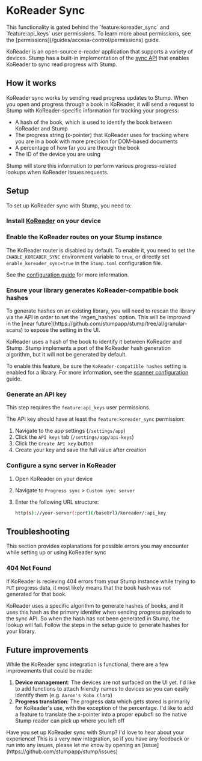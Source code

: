 
# KoReader Sync

<Callout emoji="🔐">
	This functionality is gated behind the `feature:koreader_sync` and `feature:api_keys` user
	permissions. To learn more about permissions, see the
	[permissions](/guides/access-control/permissions) guide.
</Callout>

KoReader is an open-source e-reader application that supports a variety of devices. Stump has a built-in implementation of the [sync API](https://github.com/koreader/koreader-sync-server) that enables KoReader to sync read progress with Stump.

## How it works

KoReader sync works by sending read progress updates to Stump. When you open and progress through a book in KoReader, it will send a request to Stump with KoReader-specific information for tracking your progress:

- A hash of the book, which is used to identify the book between KoReader and Stump
- The progress string (x-pointer) that KoReader uses for tracking where you are in a book with more precision for DOM-based documents
- A percentage of how far you are through the book
- The ID of the device you are using

Stump will store this information to perform various progress-related lookups when KoReader issues requests.

## Setup

To set up KoReader sync with Stump, you need to:

<Steps>

### Install [KoReader](https://koreader.rocks/) on your device

### Enable the KoReader routes on your Stump instance

The KoReader router is disabled by default. To enable it, you need to set the `ENABLE_KOREADER_SYNC` environment variable to `true`, or directly set `enable_koreader_sync=true` in the `Stump.toml` configuration file.

See the [configuration guide](/guides/configuration/server-options) for more information.

### Ensure your library generates KoReader-compatible book hashes

<Callout emoji="🚧">
	To generate hashes on an existing library, you will need to rescan the library via the API in
	order to set the `regen_hashes` option. This will be improved in the [near
	future](https://github.com/stumpapp/stump/tree/al/granular-scans) to expose the setting in the UI.
</Callout>

KoReader uses a hash of the book to identify it between KoReader and Stump. Stump implements a port of the KoReader hash generation algorithm, but it will not be generated by default.

To enable this feature, be sure the `KoReader-compatible hashes` setting is enabled for a library. For more information, see the [scanner configuration](/guides/basics/scanner) guide.

### Generate an API key

<Callout emoji="🔐">This step requires the `feature:api_keys` user permissions.</Callout>

The API key should have at least the `feature:koreader_sync` permission:

1. Navigate to the app settings (`/settings/app`)
2. Click the `API keys` tab (`/settings/app/api-keys`)
3. Click the `Create API key` button
4. Create your key and save the full value after creation

### Configure a sync server in KoReader

1. Open KoReader on your device
2. Navigate to `Progress sync` > `Custom sync server`
3. Enter the following URL structure:

   ```bash
   http(s)://your-server(:port)(/baseUrl)/koreader/:api_key
   ```

</Steps>

## Troubleshooting

This section provides explanations for possible errors you may encounter while setting up or using KoReader sync

### 404 Not Found

If KoReader is recieving 404 errors from your Stump instance while trying to `PUT` progress data, it most likely means that the book hash was not generated for that book.

KoReader uses a specific algorithm to generate hashes of books, and it uses this hash as the primary identifer when sending progress payloads to the sync API. So when the hash has not been generated in Stump, the lookup will fail. Follow the steps in the setup guide to generate hashes for your library.

## Future improvements

While the KoReader sync integration is functional, there are a few improvements that could be made:

1. **Device management**: The devices are not surfaced on the UI yet. I'd like to add functions to attach friendly names to devices so you can easily identify them (e.g. `Aaron's Kobo Clara`)
2. **Progress translation**: The progress data which gets stored is primarily for KoReader's use, with the exception of the percentage. I'd like to add a feature to translate the x-pointer into a proper epubcfi so the native Stump reader can pick up where you left off

<Callout emoji="🚀">
	Have you set up KoReader sync with Stump? I'd love to hear about your experience! This is a very
	new integration, so if you have any feedback or run into any issues, please let me know by opening
	an [issue](https://github.com/stumpapp/stump/issues)
</Callout>
